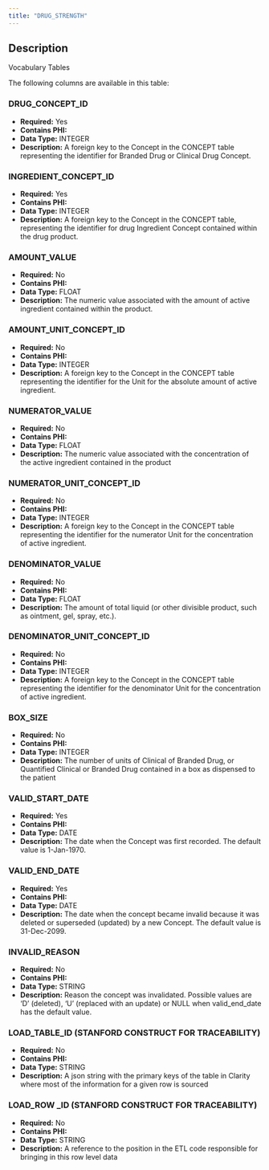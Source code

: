 ```yaml
---
title: "DRUG_STRENGTH"
---
```


## Description

Vocabulary Tables

The following columns are available in this table:


### DRUG_CONCEPT_ID


- **Required:** Yes
- **Contains PHI:** 
- **Data Type:** INTEGER
- **Description:** A foreign key to the Concept in the CONCEPT table representing the identifier for Branded Drug or Clinical Drug Concept.



### INGREDIENT_CONCEPT_ID


- **Required:** Yes
- **Contains PHI:** 
- **Data Type:** INTEGER
- **Description:** A foreign key to the Concept in the CONCEPT table, representing the identifier for drug Ingredient Concept contained within the drug product.



### AMOUNT_VALUE


- **Required:** No
- **Contains PHI:** 
- **Data Type:** FLOAT
- **Description:** The numeric value associated with the amount of active ingredient contained within the product.



### AMOUNT_UNIT_CONCEPT_ID


- **Required:** No
- **Contains PHI:** 
- **Data Type:** INTEGER
- **Description:** A foreign key to the Concept in the CONCEPT table representing the identifier for the Unit for the absolute amount of active ingredient.



### NUMERATOR_VALUE


- **Required:** No
- **Contains PHI:** 
- **Data Type:** FLOAT
- **Description:** The numeric value associated with the concentration of the active ingredient contained in the product



### NUMERATOR_UNIT_CONCEPT_ID


- **Required:** No
- **Contains PHI:** 
- **Data Type:** INTEGER
- **Description:** A foreign key to the Concept in the CONCEPT table representing the identifier for the numerator Unit for the concentration of active ingredient.



### DENOMINATOR_VALUE


- **Required:** No
- **Contains PHI:** 
- **Data Type:** FLOAT
- **Description:** The amount of total liquid (or other divisible product, such as ointment, gel, spray, etc.).



### DENOMINATOR_UNIT_CONCEPT_ID


- **Required:** No
- **Contains PHI:** 
- **Data Type:** INTEGER
- **Description:** A foreign key to the Concept in the CONCEPT table representing the identifier for the denominator Unit for the concentration of active ingredient.



### BOX_SIZE


- **Required:** No
- **Contains PHI:** 
- **Data Type:** INTEGER
- **Description:** The number of units of Clinical of Branded Drug, or Quantified Clinical or Branded Drug contained in a box as dispensed to the patient



### VALID_START_DATE


- **Required:** Yes
- **Contains PHI:** 
- **Data Type:** DATE
- **Description:** The date when the Concept was first recorded. The default value is 1-Jan-1970.



### VALID_END_DATE


- **Required:** Yes
- **Contains PHI:** 
- **Data Type:** DATE
- **Description:** The date when the concept became invalid because it was deleted or superseded (updated) by a new Concept. The default value is 31-Dec-2099.



### INVALID_REASON


- **Required:** No
- **Contains PHI:** 
- **Data Type:** STRING
- **Description:** Reason the concept was invalidated. Possible values are 'D' (deleted), 'U' (replaced with an update) or NULL when valid_end_date has the default value.



### LOAD_TABLE_ID (STANFORD CONSTRUCT FOR TRACEABILITY) 


- **Required:** No
- **Contains PHI:** 
- **Data Type:** STRING
- **Description:** A json string with the primary keys of the table in Clarity where most of the information for a given row is sourced



### LOAD_ROW _ID (STANFORD CONSTRUCT FOR TRACEABILITY) 


- **Required:** No
- **Contains PHI:** 
- **Data Type:** STRING
- **Description:** A reference to the position in the ETL code responsible for bringing in this row level data


